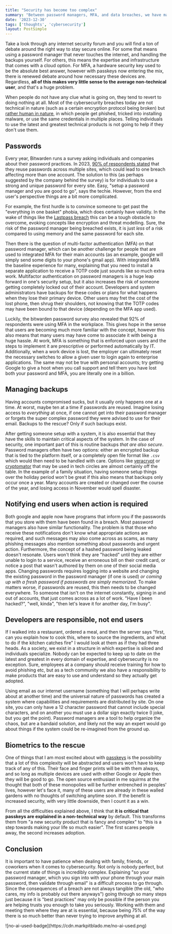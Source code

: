 ```yaml
---
title: "Security has become too complex"
summary: "Between password managers, MFA, and data breaches, we have made security so complex that most users throw up their hands and give up, rather than following best practices."
date: '2023-12-30'
tags: ['thoughts', 'cybersecurity']
layout: PostSimple
---
```

Take a look through any internet security forum and you will find a ton of debate around the right way to stay secure online. For some that means using a password manager that never touches the internet, and handling the backups yourself. For others, this means the expertise and infrastructure that comes with a cloud option. For MFA, a hardware security key used to be the absolute best answer, however with passkeys now entering the mix, there is renewed debate around how necessary these devices are. Regardless, **all of this makes very little sense to the average non-technical user**, and that's a huge problem.

When people do not have any clue what is going on, they tend to revert to doing nothing at all. Most of the cybersecurity breaches today are not technical in nature (such as a certain encryption protocol being broken) but [rather human in nature](https://sciendo.com/article/10.2478/hjbpa-2018-0024), in which people get phished, tricked into installing malware, or use the same credentials in multiple places. Telling individuals to use the latest and greatest technical products is not going to help if they don't use them.

## Passwords

Every year, Bitwarden runs a survey asking individuals and companies about their password practices. In 2023, [90% of respondents stated](https://start.bitwarden.com/hubfs/PDF/2023-password-decisions-survey.pdf) that they reuse passwords across multiple sites, which could lead to one breach affecting more than one account. The solution to this (as perhaps suggested by the company behind the survey) is for individuals to use a strong and unique password for every site. Easy, "setup a password manager and you are good to go", says the techie. However, from the end user's perspective things are a bit more complicated.

For example, the first hurdle is to convince someone to get past the "everything in one basket" phobia, which does certainly have validity. In the wake of things like the [Lastpass breach](https://blog.lastpass.com/2022/12/notice-of-recent-security-incident/) this can be a tough obstacle to overcome, evoking concepts like encryption and threat modelling. Sure, the risk of the password manager being breached exists, it is just *less* of a risk compared to using memory and the same password for each site.

Then there is the question of multi-factor authentication (MFA) on that password manager, which can be another challenge for people that are used to integrated MFA for their main accounts (as an example, google will simply send some digits to your phone's gmail app). With integrated MFA the baseline experience for many, explaining that you need to install a separate application to receive a TOTP code just sounds like so much extra work. Multifactor authentication on password managers is a huge leap forward in one's security setup, but it also increases the risk of someone getting completely locked out of their account. Developers and system administrators have backups for these codes or plans for what happens when they lose their primary device. Other users may fret the cost of the lost phone, then shrug their shoulders, not knowing that the TOTP codes may have been bound to that device (depending on the MFA app used).

Luckily, the bitwarden password survey also revealed that 92% of respondents were using MFA in the workplace. This gives hope in the sense that users are becoming much more familiar with the concept, however this also means that many users may have come to associate it with being a huge hassle. At work, MFA is something that is enforced upon users and the steps to implement it are prescriptive or performed automatically by IT. Additionally, when a work device is lost, the employer can ultimately reset the necessary switches to allow a given user to login again to enterprise applications. The same may not be true with personal accounts; try getting Google to give a hoot when you call support and tell them you have lost both your password and MFA, you are literally one in a billion.

## Managing backups

Having accounts compromised sucks, but it usually only happens one at a time. At worst, maybe ten at a time if passwords are reused. Imagine losing access to *everything* at once, if one cannot get into their password manager or forgets the super complex password they were advised to use for their email. Backups to the rescue? Only if such backups exist. 

After getting someone setup with a system, it is also essential that they have the skills to maintain critical aspects of the system. In the case of security, one important part of this is routine backups *that are also secure*. Password managers often have two options: either an encrypted backup that is tied to the platform itself, or a completely open file format like `.csv` which would then need to be handled with care. Options like [veracrypt](https://www.veracrypt.fr/code/VeraCrypt/) or [cryptomator](https://cryptomator.org) that may be used in tech circles are almost certainly off the table. In the example of a family situation, having someone setup things over the holiday period won't be great if this also means that backups only occur once a year. Many accounts are created or changed over the course of the year, and losing access in November would spell disaster. 

## Notifying end users when action is required

Both google and apple now have programs that inform you if the passwords that you store with them have been found in a breach. Most password managers also have similar functionality. The problem is that those who receive these notifications don't know what appropriate actions are required, and such messages may also come across as scams, as many phishing messages also mention something about passwords and urgent action. Furthermore, the concept of a hashed password being leaked doesn't resonate. Users won't think they are "hacked" until they are either unable to login to a service, receive an erroneous bill on their credit card, or notice a post that wasn't authored by them on one of their social media apps. Changing passwords requires logging into a website and changing the existing password in the password manager (if one is used) *or coming up with a fresh password if passwords are simply memorized*. To make matters worse, if passwords are reused, this then needs to be changed everywhere. To someone that isn't on the internet constantly, signing in and out of accounts, that just comes across as a lot of work. "Have I been hacked?", "well, kinda", "then let's leave it for another day, I'm busy".

## Developers are responsible, not end users

If I walked into a restaurant, ordered a meal, and then the server says "first, can you explain how to cook this, where to source the ingredients, and what to do if the kitchen catches fire" I would look at them as if they had three heads. As a society, we exist in a structure in which expertise is siloed and individuals specialize. Nobody can be expected to keep up to date on the latest and greatest in every domain of expertise, and cybersecurity is no exception. Sure, employees at a company should receive training for how to avoid phishing etc, but as a tech community we also have a responsibility to make products that are easy to use and understand so they actually get adopted. 

Using email as our internet username (something that I will perhaps write about at another time) and the universal nature of passwords has created a system where capabilities and requirements are distributed by site. On one site, you can only have a 12 character password that cannot include special characters, and on another you must use a dollar sign exactly twice (I joke, but you get the point). Password managers are a tool to help organize the chaos, but are a bandaid solution, and likely not the way an expert would go about things if the system could be re-imagined from the ground up.  

## Biometrics to the rescue

One of things that I am most excited about with [passkeys](https://blog.google/inside-google/googlers/ask-a-techspert/how-passkeys-work/) is the possibility that a lot of this complexity will be abstracted and users won't have to keep track of any of this. Their face and finger prints will be with them always, and so long as multiple devices are used with either Google or Apple then they will be good to go. The open source enthusiast in me squirms at the thought that both of these monopolies will be further entrenched in peoples' lives, however let's face it, many of these users are already in these walled gardens with no thoughts of switching anytime soon. If the benefit is increased security, with very little downside, then I count it as a win. 

From all the difficulties explained above, I think that **it is critical that passkeys are explained in a non-technical way** by default. This transforms them from "a new security product that is fancy and complex" to "this is a step towards making your life so much easier". The first scares people away, the second increases adoption.

## Conclusion

It is important to have patience when dealing with family, friends, or coworkers when it comes to cybersecurity. Not only is nobody perfect, but the current state of things is incredibly complex. Explaining "so your password manager, which you sign into with your phone through your main password, then validate through email" is a difficult process to go through. Since the consequences of a breach are not always tangible (the old, "who cares, my info is probably out there anyways") going through so many steps just because it is "best practices" may only be possible if the person you are helping trusts you enough to take you seriously. Working with them and meeting them where they are at is essential, because being 75% of the way there is so much better than never trying to improve anything at all.

<div className="w-32">
![no-ai-used-badge](https://cdn.markpitblado.me/no-ai-used.png)
</div>
